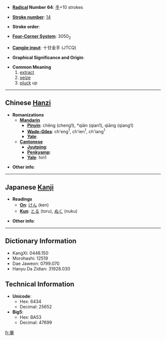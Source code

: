 * '''[[Wiktionary:Chinese radical index| Radical]] Number 64''': [[Wiktionary:Chinese radical index 手|手]]+10 strokes

* '''[[Wiktionary:Chinese total strokes index|Stroke number]]''': [[Wiktionary:Chinese total strokes index 14|14]]

* '''Stroke order''': 

* '''[[Wiktionary:Chinese four corner index|Four-Corner System]]''': 3050<sub>2</sub>

* '''[[Wiktionary:Chinese Cangjie index|Cangjie input]]''': 十廿金手 (JTCQ)

* '''Graphical Significance and Origin''': 

* '''Common Meaning'''
*# [[extract]]
*# [[seize]]
*# [[pluck]] up


----

== Chinese [[Hanzi]] ==

* '''Romanizations'''
** '''[[Mandarin]]'''
*** '''[[Pinyin]]''': chēng (cheng1), *qiān (qian1), qiāng (qiang1)
*** '''[[Wade-Giles]]''': ch'eng<sup>1</sup>, ch'ien<sup>1</sup>, ch'iang<sup>1</sup>
*** '''[[Yale]]''': 
** '''[[Cantonese]]'''
*** '''[[Jyutping]]''':
*** '''[[Penkyamp]]''': 
*** '''[[Yale]]''': hin1

* '''Other info''': 

----

== Japanese [[Kanji]] ==

* '''Readings'''
** '''[[On]]''': [[けん]] (ken)
** '''[[Kun]]''': [[とる]] (toru), [[ぬく]] (nuku)

* '''Other info''':  

----

== Dictionary Information ==

* KangXi: 0448.150
* Morohashi: 12519
* Dae Jaweon: 0799.070
* Hanyu Da Zidian: 31928.030

== Technical Information ==

* '''Unicode''':
** Hex: 6434
** Decimal: 25652
* '''Big5''':
** Hex: BA53
** Decimal: 47699

[[fr:搴]]
